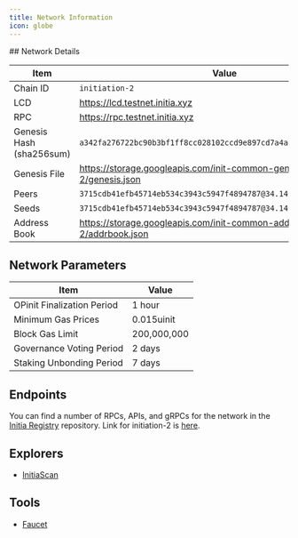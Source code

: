 ```yaml
---
title: Network Information
icon: globe
---
```



<Tabs>
<Tab title="Testnet (initiation-2)">
## Network Details

| Item                     | Value                                                                       |
|--------------------------|-----------------------------------------------------------------------------|
| Chain ID                 | `initiation-2`                                                              |
| LCD                      | https://lcd.testnet.initia.xyz        |
| RPC                      | https://rpc.testnet.initia.xyz        |
| Genesis Hash (sha256sum) | `a342fa276722bc90b3bf1ff8cc028102ccd9e897cd7a4ad55161998359a1cde3`          |
| Genesis File             | https://storage.googleapis.com/init-common-genesis/initiation-2/genesis.json |
| Peers                    | `3715cdb41efb45714eb534c3943c5947f4894787@34.143.179.242:26656` |
| Seeds                    | `3715cdb41efb45714eb534c3943c5947f4894787@34.143.179.242:26656` |
| Address Book             | https://storage.googleapis.com/init-common-addrbook/initiation-2/addrbook.json |

## Network Parameters

| Item                     | Value                                                                       |
|--------------------------|-----------------------------------------------------------------------------|
| OPinit Finalization Period                 | 1 hour                                                            |
| Minimum Gas Prices            | 0.015uinit                                                        |
| Block Gas Limit | 200,000,000 |
| Governance Voting Period | 2 days |
| Staking Unbonding Period | 7 days |

## Endpoints

You can find a number of RPCs, APIs, and gRPCs for the network in the [Initia Registry](https://github.com/initia-labs/initia-registry) repository. Link for initiation-2 is [here](https://github.com/initia-labs/initia-registry/tree/main/testnets/initia).

## Explorers

- [InitiaScan](https://scan.testnet.initia.xyz)

## Tools

- [Faucet](https://faucet.testnet.initia.xyz)

</Tab>
</Tabs>
